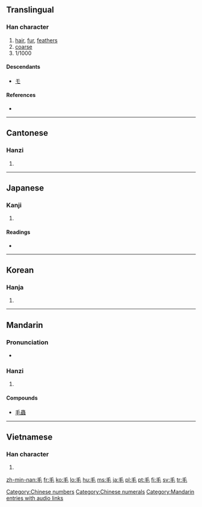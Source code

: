 ==Translingual==
{{stroke order|type=animate}}

===Han character===
{{Han char|rn=82|rad=毛|as=00|sn=4|four=2071<sub>4</sub>|canj=竹手山 (HQU)}}

# [[hair]], [[fur]], [[feather]]s
# [[coarse]]
# 1/1000

====Descendants====
* [[モ]]

====References====
* {{Han ref|kx=0591.220|dkj=16772|dj=0983.260|hdz=31994.010|uh=6BDB|ud=27611|bh=A4F2|bd=42226}}

[[Category:Chinese numbers]]
[[Category:Chinese numerals]]

----

==Cantonese==

===Hanzi===
{{yue-hanzi|jyut=|y=mou4}}

# {{defn|Cantonese|sort=毛00}}

----

==Japanese==

===Kanji===
{{ja-kanji|grade=2|rs=毛00}}

# {{defn|Japanese}}

====Readings====
* {{ja-readings|on=[[もう]] (mō), [[ぼう]] (bō)|kun=[[け]] (ke)}}

----

==Korean==

===Hanja===
{{ko-hanja|hangeul=모|eumhun=털|rv=mo|mr=mo|y=mo}}

# {{defn|Korean|sort=毛00}}

----

==Mandarin==

===Pronunciation===
*{{audio|zh-máo.ogg|audio}}

===Hanzi===
{{cmn-hanzi|pin=[[máo]] ([[mao2]])|wg=mao<sup>2</sup>}}

# {{defn|Mandarin|sort=毛00}}

====Compounds====
* [[毛蟲]]

[[Category:Mandarin entries with audio links]]

----

==Vietnamese==

===Han character===
{{vi-hantu|[[mao]], [[mau]], [[mào]]|rs=毛00}}

# {{defn|Vietnamese|sort=毛00}}

[[zh-min-nan:毛]]
[[fr:毛]]
[[ko:毛]]
[[lo:毛]]
[[hu:毛]]
[[ms:毛]]
[[ja:毛]]
[[pl:毛]]
[[pt:毛]]
[[fi:毛]]
[[sv:毛]]
[[tr:毛]]